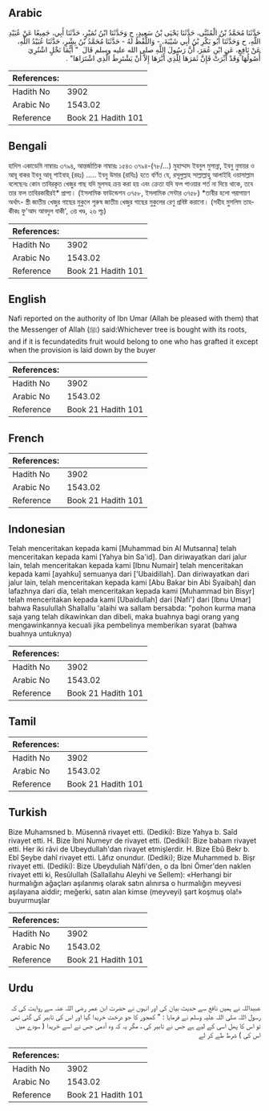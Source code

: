 ## Arabic


<div dir="rtl" lang="ar" style={{fontSize:'larger',backgroundColor:'#f8f9fa',padding:20}}>
حَدَّثَنَا مُحَمَّدُ بْنُ الْمُثَنَّى، حَدَّثَنَا يَحْيَى بْنُ سَعِيدٍ، ح وَحَدَّثَنَا ابْنُ نُمَيْرٍ، حَدَّثَنَا أَبِي، جَمِيعًا عَنْ عُبَيْدِ اللَّهِ، ح وَحَدَّثَنَا أَبُو بَكْرِ بْنُ أَبِي شَيْبَةَ، - وَاللَّفْظُ لَهُ - حَدَّثَنَا مُحَمَّدُ بْنُ بِشْرٍ، حَدَّثَنَا عُبَيْدُ اللَّهِ، عَنْ نَافِعٍ، عَنِ ابْنِ عُمَرَ، أَنَّ رَسُولَ اللَّهِ صلى الله عليه وسلم قَالَ ‏ "‏ أَيُّمَا نَخْلٍ اشْتُرِيَ أُصُولُهَا وَقَدْ أُبِّرَتْ فَإِنَّ ثَمَرَهَا لِلَّذِي أَبَّرَهَا إِلاَّ أَنْ يَشْتَرِطَ الَّذِي اشْتَرَاهَا‏"‏ ‏.‏
</div>
<div style={{backgroundColor:'#f8f9fa',padding:20, marginBottom: 10}}><table> <thead> <tr> <th>References:</th> <th></th> </tr> </thead> <tbody><tr><td>Hadith No</td><td>3902</td></tr><tr><td>Arabic No</td><td>1543.02</td></tr><tr><td>Reference</td><td>Book 21 Hadith 101</td></tr></tbody></table></div>

## Bengali


<div dir="ltr" lang="bn" style={{fontSize:'larger',backgroundColor:'#f8f9fa',padding:20}}>
হাদিস একাডেমি নাম্বারঃ ৩৭৯৪, আন্তর্জাতিক নাম্বারঃ ১৫৪৩ ৩৭৯৪-(৭৮/...) মুহাম্মাদ ইবনুল মুসান্না, ইবনু নুমায়র ও আবূ বাকর ইবনু আবূ শাইবাহ্ (রহঃ) ..... ইবনু উমার (রাযিঃ) হতে বর্ণিত যে, রসূলুল্লাহ সাল্লাল্লাহু আলাইহি ওয়াসাল্লাম বলেছেনঃ কোন তাবিরকৃত খেজুর গাছ যদি মূলসহ ক্রয় করা হয় এবং ক্রেতা যদি ফল পাওয়ার শর্ত না দিয়ে থাকে, তবে তার ফল তাবিরকারীরই* প্রাপ্য। (ইসলামিক ফাউন্ডেশন ৩৭৫৮, ইসলামিক সেন্টার ৩৭৫৮) *তাবীর হলো পরাগায়ণ অর্থাৎ- স্ত্রী জাতীয় খেজুর গাছের মুকুলে পুরুষ জাতীয় খেজুর গাছের মুকুলের রেণু প্রবিষ্ট করানো। (সহীহ মুসলিম তাহকীকঃ ফু'আদ আবদুল বাকী', ৩য় খণ্ড, ২৬ পূঃ)
</div>
<div style={{backgroundColor:'#f8f9fa',padding:20, marginBottom: 10}}><table> <thead> <tr> <th>References:</th> <th></th> </tr> </thead> <tbody><tr><td>Hadith No</td><td>3902</td></tr><tr><td>Arabic No</td><td>1543.02</td></tr><tr><td>Reference</td><td>Book 21 Hadith 101</td></tr></tbody></table></div>

## English


<div dir="ltr" lang="en" style={{fontSize:'larger',backgroundColor:'#f8f9fa',padding:20}}>
Nafi reported on the authority of Ibn Umar (Allah be pleased with them) that the Messenger of Allah (ﷺ) said:Whichever tree is bought with its roots, and if it is fecundatedits fruit would belong to one who has grafted it except when the provision is laid down by the buyer
</div>
<div style={{backgroundColor:'#f8f9fa',padding:20, marginBottom: 10}}><table> <thead> <tr> <th>References:</th> <th></th> </tr> </thead> <tbody><tr><td>Hadith No</td><td>3902</td></tr><tr><td>Arabic No</td><td>1543.02</td></tr><tr><td>Reference</td><td>Book 21 Hadith 101</td></tr></tbody></table></div>

## French


<div dir="ltr" lang="fr" style={{fontSize:'larger',backgroundColor:'#f8f9fa',padding:20}}>

</div>
<div style={{backgroundColor:'#f8f9fa',padding:20, marginBottom: 10}}><table> <thead> <tr> <th>References:</th> <th></th> </tr> </thead> <tbody><tr><td>Hadith No</td><td>3902</td></tr><tr><td>Arabic No</td><td>1543.02</td></tr><tr><td>Reference</td><td>Book 21 Hadith 101</td></tr></tbody></table></div>

## Indonesian


<div dir="ltr" lang="id" style={{fontSize:'larger',backgroundColor:'#f8f9fa',padding:20}}>
Telah menceritakan kepada kami [Muhammad bin Al Mutsanna] telah menceritakan kepada kami [Yahya bin Sa'id]. Dan diriwayatkan dari jalur lain, telah menceritakan kepada kami [Ibnu Numair] telah menceritakan kepada kami [ayahku] semuanya dari ['Ubaidillah]. Dan diriwayatkan dari jalur lain, telah menceritakan kepada kami [Abu Bakar bin Abi Syaibah] dan lafazhnya dari dia, telah menceritakan kepada kami [Muhammad bin Bisyr] telah menceritakan kepada kami [Ubaidullah] dari [Nafi'] dari [Ibnu Umar] bahwa Rasulullah Shallallu 'alaihi wa sallam bersabda: "pohon kurma mana saja yang telah dikawinkan dan dibeli, maka buahnya bagi orang yang mengawinkannya kecuali jika pembelinya memberikan syarat (bahwa buahnya untuknya)
</div>
<div style={{backgroundColor:'#f8f9fa',padding:20, marginBottom: 10}}><table> <thead> <tr> <th>References:</th> <th></th> </tr> </thead> <tbody><tr><td>Hadith No</td><td>3902</td></tr><tr><td>Arabic No</td><td>1543.02</td></tr><tr><td>Reference</td><td>Book 21 Hadith 101</td></tr></tbody></table></div>

## Tamil


<div dir="ltr" lang="ta" style={{fontSize:'larger',backgroundColor:'#f8f9fa',padding:20}}>

</div>
<div style={{backgroundColor:'#f8f9fa',padding:20, marginBottom: 10}}><table> <thead> <tr> <th>References:</th> <th></th> </tr> </thead> <tbody><tr><td>Hadith No</td><td>3902</td></tr><tr><td>Arabic No</td><td>1543.02</td></tr><tr><td>Reference</td><td>Book 21 Hadith 101</td></tr></tbody></table></div>

## Turkish


<div dir="ltr" lang="tr" style={{fontSize:'larger',backgroundColor:'#f8f9fa',padding:20}}>
Bize Muhamsned b. Müsennâ rivayet etti. (Dediki): Bize Yahya b. Saîd rivayet etti. H. Bize İbni Numeyr de rivayet etti. (Dediki): Bize babam rivayet etti. Her iki râvi de Ubeydullah'dan rivayet etmişlerdir. H. Bize Ebû Bekr b. Ebî Şeybe dahî rivayet etti. Lâfız onundur. (Dediki); Bize Muhammed b. Bişr rivayet etti. (Dediki): Bize Ubeyduliah Nâfi'den, o da İbni Ömer'den naklen rivayet etti ki, Resûlullah (Sallallahu Aleyhi ve Sellem): «Herhangi bir hurmalığın ağaçları aşılanmış olarak satın alınırsa o hurmalığın meyvesi aşılayana aiddir; meğerki, satın alan kimse (meyveyi) şart koşmuş ola!» buyurmuşlar
</div>
<div style={{backgroundColor:'#f8f9fa',padding:20, marginBottom: 10}}><table> <thead> <tr> <th>References:</th> <th></th> </tr> </thead> <tbody><tr><td>Hadith No</td><td>3902</td></tr><tr><td>Arabic No</td><td>1543.02</td></tr><tr><td>Reference</td><td>Book 21 Hadith 101</td></tr></tbody></table></div>

## Urdu


<div dir="rtl" lang="ur" style={{fontSize:'larger',backgroundColor:'#f8f9fa',padding:20}}>
عبیداللہ نے ہمیں نافع سے حدیث بیان کی اور انہوں نے حضرت ابن عمر رضی اللہ عنہ سے روایت کی کہ رسول اللہ صلی اللہ علیہ وسلم نے فرمایا : " کھجور کا جو درخت خریدا گیا اور اس کی تابیر کی گئی تھی تو اس کا پھل اسی کے لیے ہے جس نے تابیر کی ، مگر یہ کہ وہ آدمی جس نے اسے خریدا ( سودے میں اس کی ) شرط طے کر لے
</div>
<div style={{backgroundColor:'#f8f9fa',padding:20, marginBottom: 10}}><table> <thead> <tr> <th>References:</th> <th></th> </tr> </thead> <tbody><tr><td>Hadith No</td><td>3902</td></tr><tr><td>Arabic No</td><td>1543.02</td></tr><tr><td>Reference</td><td>Book 21 Hadith 101</td></tr></tbody></table></div>